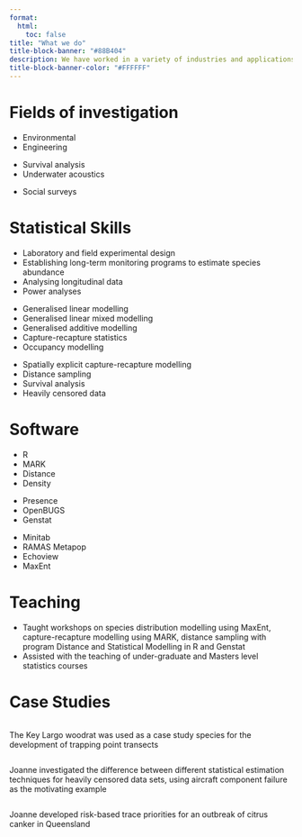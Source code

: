 ```yaml
---
format:
  html:
    toc: false
title: "What we do"
title-block-banner: "#88B404"
description: We have worked in a variety of industries and applications
title-block-banner-color: "#FFFFFF"
---
```


# Fields of investigation

::: grid

::: g-col-4
::: lead
-   Environmental
-   Engineering
:::
:::

::: g-col-4
::: lead
-   Survival analysis
-   Underwater acoustics
:::
:::

::: g-col-4
::: lead
-   Social surveys
:::
:::

:::


# Statistical Skills

::: grid

::: g-col-4
::: lead
-   Laboratory and field experimental design
-   Establishing long-term monitoring programs to estimate species abundance
-   Analysing longitudinal data
-   Power analyses
:::
:::

::: g-col-4
::: lead
-   Generalised linear modelling
-   Generalised linear mixed modelling
-   Generalised additive modelling
-   Capture-recapture statistics
-   Occupancy modelling
:::
:::

::: g-col-4
::: lead
-   Spatially explicit capture-recapture modelling
-   Distance sampling
-   Survival analysis
-   Heavily censored data
:::
:::

:::

# Software

::: grid

::: g-col-4
::: lead
-   R
-   MARK
-   Distance
-   Density
:::
:::

::: g-col-4
::: lead
-   Presence
-   OpenBUGS
-   Genstat
:::
:::

::: g-col-4
::: lead
-   Minitab
-   RAMAS Metapop
-   Echoview
-   MaxEnt
:::
:::

:::

# Teaching

-   Taught workshops on species distribution modelling using MaxEnt, capture-recapture modelling using MARK, distance sampling with program Distance and Statistical Modelling in R and Genstat
-   Assisted with the teaching of under-graduate and Masters level statistics courses

# Case Studies

::: grid
::: g-col-4
![](https://www.theanalyticaledge.com/images/slides/woodrat.jpg){alt=""}

The Key Largo woodrat was used as a case study species for the development of trapping point transects
:::

::: g-col-4
![](https://www.theanalyticaledge.com/images/slides/aircraft.jpg){alt=""}

Joanne investigated the difference between different statistical estimation techniques for heavily censored data sets, using aircraft component failure as the motivating example
:::

::: g-col-4
![](https://www.theanalyticaledge.com/images/slides/citrus_canker.jpg){alt=""}

Joanne developed risk-based trace priorities for an outbreak of citrus canker in Queensland
:::
:::
